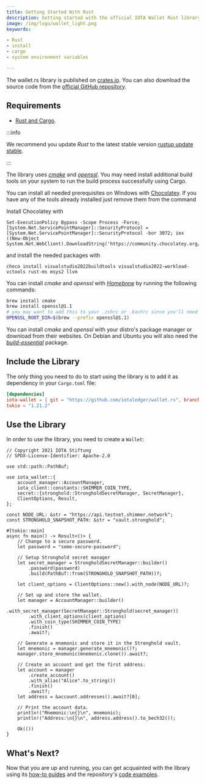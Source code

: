 ```yaml
---
title: Getting Started With Rust
description: Getting started with the official IOTA Wallet Rust library.
image: /img/logo/wallet_light.png
keywords:

- Rust
- install
- cargo
- system environment variables

---
```


The wallet.rs library is published on [crates.io](https://crates.io/crates/iota-wallet/versions). You can also download
the source code from the [official GitHub repository](https://github.com/iotaledger/wallet.rs).

## Requirements

* [Rust and Cargo](https://doc.rust-lang.org/cargo/getting-started/installation.html).

:::info

We recommend you update _Rust_ to the latest stable
version [rustup update stable](https://github.com/rust-lang/rustup.rs#keeping-rust-up-to-date).

:::

The library uses [_cmake_](https://cmake.org/documentation/) and [_openssl_](https://www.openssl.org/docs/). You may
need install additional build tools on your system to run the build process successfully using Cargo.

<Tabs>
<TabItem value={'windows'} label={'Windows'}>

You can install all needed prerequisites on Windows with [Chocolatey](https://community.chocolatey.org/packages?q=msys). If you have any of the tools already installed just remove them from the command

Install Chocolatey with 
```
Set-ExecutionPolicy Bypass -Scope Process -Force; [System.Net.ServicePointManager]::SecurityProtocol = [System.Net.ServicePointManager]::SecurityProtocol -bor 3072; iex ((New-Object System.Net.WebClient).DownloadString('https://community.chocolatey.org/install.ps1'))
```
and install the needed packages with
```
choco install visualstudio2022buildtools visualstudio2022-workload-vctools rust-ms msys2 llvm
```

</TabItem>
<TabItem value={'macOS'} label={'macOS'}>

You can install _cmake_ and _openssl_ with [_Homebrew_](https://docs.brew.sh/) by running the following commands:

```bash
brew install cmake
brew install openssl@1.1
# you may want to add this to your .zshrc or .bashrc since you'll need it to compile the crate
OPENSSL_ROOT_DIR=$(brew --prefix openssl@1.1)
```

</TabItem>
<TabItem value={'linux'} label={'Linux'}>

You can install _cmake_ and _openssl_ with your distro's package manager or download from their websites. On Debian and
Ubuntu you will also need the [_build-essential_](https://packages.debian.org/sid/build-essential) package.


</TabItem>
</Tabs>

## Include the Library

The only thing you need to do to start using the library is to add it as dependency in your `Cargo.toml` file:

```toml {2}
[dependencies]
iota-wallet = { git = "https://github.com/iotaledger/wallet.rs", branch = "develop" }
tokio = "1.21.2"
```

## Use the Library

In order to use the library, you need to create a `Wallet`:

<CodeBlock className="language-rust">

    // Copyright 2021 IOTA Stiftung
    // SPDX-License-Identifier: Apache-2.0

    use std::path::PathBuf;

    use iota_wallet::{
        account_manager::AccountManager,
        iota_client::constants::SHIMMER_COIN_TYPE,
        secret::{stronghold::StrongholdSecretManager, SecretManager},
        ClientOptions, Result,
    };

    const NODE_URL: &str = "https://api.testnet.shimmer.network";
    const STRONGHOLD_SNAPSHOT_PATH: &str = "vault.stronghold";

    #[tokio::main]
    async fn main() -> Result<()> {
        // Change to a secure password.
        let password = "some-secure-password";

        // Setup Stronghold secret manager
        let secret_manager = StrongholdSecretManager::builder()
            .password(password)
            .build(PathBuf::from(STRONGHOLD_SNAPSHOT_PATH))?;

        let client_options = ClientOptions::new().with_node(NODE_URL)?;

        // Set up and store the wallet.
        let manager = AccountManager::builder()
            .with_secret_manager(SecretManager::Stronghold(secret_manager))
            .with_client_options(client_options)
            .with_coin_type(SHIMMER_COIN_TYPE)
            .finish()
            .await?;

        // Generate a mnemonic and store it in the Stronghold vault.
        let mnemonic = manager.generate_mnemonic()?;
        manager.store_mnemonic(mnemonic.clone()).await?;

        // Create an account and get the first address.
        let account = manager
            .create_account()
            .with_alias("Alice".to_string())
            .finish()
            .await?;
        let address = &account.addresses().await?[0];

        // Print the account data.
        println!("Mnemonic:\n{}\n", mnemonic);
        println!("Address:\n{}\n", address.address().to_bech32());

        Ok(())
    }

</CodeBlock>

## What's Next?

Now that you are up and running, you can get acquainted with the library using
its [how-to guides](../how_tos/run_how_tos.mdx) and the
repository's [code examples](https://github.com/iotaledger/wallet.rs/tree/develop/examples).
